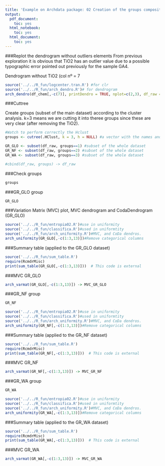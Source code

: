 ```yaml
---
title: 'Example on Archdata package: 02 Creation of the groups compositions'
output:
  pdf_document:
    toc: yes
  html_notebook:
    toc: yes
  html_document:
    toc: yes
---
```



###Replot the dendrogram without outliers elements
From previous exploration it is obvious that TiO2 has an outlier value due to a possible typographic error pointed out previously for the sample GA4.

Dendrogram without TiO2 (col nº = 7

```r
source('../../R_fun/logcenter.tran.R') #for clr
source('../../R_fun/arch_dendro.R')# for dendrogram
arch_dendro(df_chem[,-c(7)], printDendro = TRUE, nplot=c(2,3), df_raw = df_raw)
```

###Cuttree

Create groups (subset of the main dataset) according to the cluster analysis. k=3 means we are cutting it into theree groups since these are very clear (after removing the TiO2). 

```r

#Watch to perform correctly the Hclust 
groups <- cutree(.HClust, k = 3, h = NULL) #a vector with the names and the group assigned according to the dengroram.

GR_GLO <- subset(df_raw, groups==1) #subset of the whole dataset
GR_NF <- subset(df_raw, groups==2) #subset of the whole dataset
GR_WA <- subset(df_raw, groups==3) #subset of the whole dataset

#cbind(df_raw, groups) -> df_raw
```

###Check groups
```r
groups
```

###GR_GLO group

```r
GR_GLO
```
###Variation Matrix (MVC) plot, MVC dendrogram and CodaDendrogram (GR_GLO)

```r
source('../../R_fun/entropia02.R')#use in uniformity
source('../../R_fun/classifica.R')#used in uniformtity
source('../../R_fun/arch_uniformity.R')#MVC, and CoDa dendros.
arch_uniformity(GR_GLO[,-c(1:3,13)])#Remove categorical columns
```

###Summary table (applied to the GR_GLO dataset)
```r
source('../../R_fun/sum_table.R')
require(RcmdrMisc)
print(sum_table(GR_GLO[,-c(1:3,13)]))  # This code is external
```


###MVC GR_GLO
```r
arch_varmat(GR_GLO[,-c(1:3,13)]) -> MVC_GR_GLO
```



###GR_NF group

```r
GR_NF
```

```r
source('../../R_fun/entropia02.R')#use in uniformity
source('../../R_fun/classifica.R')#used in uniformtity
source('../../R_fun/arch_uniformity.R')#MVC, and CoDa dendros.
arch_uniformity(GR_NF[,-c(1:3,13)])#Remove categorical columns
```


###Summary table (applied to the GR_NF dataset)
```r
source('../../R_fun/sum_table.R')
require(RcmdrMisc)
print(sum_table(GR_NF[,-c(1:3,13)]))  # This code is external
```

###MVC GR_NF
```r
arch_varmat(GR_NF[,-c(1:3,13)]) -> MVC_GR_NF
```











###GR_WA group

```r
GR_WA
```

```r
source('../../R_fun/entropia02.R')#use in uniformity
source('../../R_fun/classifica.R')#used in uniformtity
source('../../R_fun/arch_uniformity.R')#MVC, and CoDa dendros.
arch_uniformity(GR_WA[,-c(1:3,13)])#Remove categorical columns
```
###Summary table (applied to the GR_WA dataset)
```r
source('../../R_fun/sum_table.R')
require(RcmdrMisc)
print(sum_table(GR_WA[,-c(1:3,13)]))  # This code is external
```

###MVC GR_WA
```r
arch_varmat(GR_WA[,-c(1:3,13)]) -> MVC_GR_WA
```



